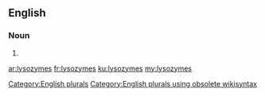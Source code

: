 ==English==

===Noun===
{{head|en}}

# {{plural of|lysozyme}}

[[Category:English plurals]][[Category:English plurals using obsolete wikisyntax]]

[[ar:lysozymes]]
[[fr:lysozymes]]
[[ku:lysozymes]]
[[my:lysozymes]]